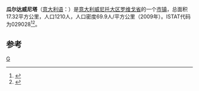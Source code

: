 {{Infobox Italian comune
| name                = 瓜尔达威尼塔
| official_name       = Guarda Veneta
| native_name         =
| image_skyline       =
| imagesize           =
| image_alt           =
| image_caption       =
| image_shield        =
| shield_alt          =
| image_map           =
| map_alt             =
| map_caption         =
| pushpin_label_position =
| pushpin_map_alt     =
| latd  =  |latm  =   |lats  =  |latNS  = N
| longd =  |longm =  |longs =   |longEW = E
| coordinates_type    = type:city(278)_region:IT
| coordinates_display = title
| coordinates_footnotes =
| region              = [[威尼托|威尼托]]
| province            = [[罗维戈省|罗维戈省]]
| frazioni            =
| mayor_party         =
| mayor               = 
| area_footnotes      =
| area_total_km2      = 17.32
| population_footnotes =
| population_total    = 1210
| population_as_of    = 2009
| pop_density_footnotes =
| elevation_footnotes =
| elevation_m         = 
| twin1               =
| twin1_country       =
| saint               =
| day                 =
| postal_code         =45030
| area_code           = 
| website             = 
| footnotes           = }}

'''瓜尔达威尼塔'''（[[意大利语|意大利语]]：'''{{lang|it|Guarda Veneta}}'''）是[[意大利|意大利]][[威尼托大区|威尼托大区]][[罗维戈省|罗维戈省]]的一个[[市镇_(意大利)|市镇]]，总面积17.32平方公里，人口1210人，人口密度69.9人/平方公里（2009年）。ISTAT代码为029028<ref>{{Cite web|url=http://www.comuni-italiani.it/029/lista.html|title=Elenco Comuni Provincia di Rovigo - Veneto|accessdate=2017-08-26|work=www.comuni-italiani.it|archive-date=2017-08-19|archive-url=https://web.archive.org/web/20170819142003/http://www.comuni-italiani.it/029/lista.html|dead-url=yes}}</ref><ref>{{Cite web|url=http://www.tuttitalia.it/veneto/provincia-di-rovigo/50-comuni/popolazione/|title=Comuni della Provincia di Rovigo per popolazione|accessdate=2017-08-26|work=Tuttitalia.it|language=it|archive-date=2017-08-26|archive-url=https://web.archive.org/web/20170826234233/http://www.tuttitalia.it/veneto/provincia-di-rovigo/50-comuni/popolazione/|dead-url=no}}</ref>。

==参考==
{{reflist}}
{{Province of Rovigo}}

[[Category:罗维戈省市镇|G]]


{{Italy-geo-stub}}